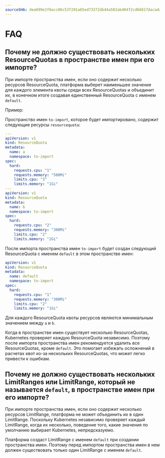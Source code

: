 ```yaml
---
sourceSHA: dea699e1f6acc86c53f291a65ed73372db44a502ab404f2cd66817dacada03e9
---
```


# FAQ

## Почему не должно существовать нескольких ResourceQuotas в пространстве имен при его импорте?

При импорте пространства имен, если оно содержит несколько ресурсов ResourceQuota, платформа выберет наименьшее значение для каждого элемента квоты среди всех ResourceQuotas и объединит их, в конечном итоге создавая единственный ResourceQuota с именем `default`.

Пример:

Пространство имен `to-import`, которое будет импортировано, содержит следующие ресурсы `resourcequota`:

```yaml
---
apiVersion: v1
kind: ResourceQuota
metadata:
  name: a
  namespace: to-import
spec:
  hard:
    requests.cpu: "1"
    requests.memory: "500Mi"
    limits.cpu: "3"
    limits.memory: "1Gi"
---
apiVersion: v1
kind: ResourceQuota
metadata:
  name: b
  namespace: to-import
spec:
  hard:
    requests.cpu: "2"
    requests.memory: "300Mi"
    limits.cpu: "2"
    limits.memory: "2Gi"
```

После импорта пространства имен `to-import` будет создан следующий ResourceQuota с именем `default` в этом пространстве имен:

```yaml
apiVersion: v1
kind: ResourceQuota
metadata:
  name: default
  namespace: to-import
spec:
  hard:
    requests.cpu: "1"
    requests.memory: "300Mi"
    limits.cpu: "2"
    limits.memory: "1Gi"
```

Для каждого ResourceQuota квоты ресурсов являются минимальным значением между `a` и `b`.

Когда в пространстве имен существует несколько ResourceQuotas, Kubernetes проверяет каждую ResourceQuota независимо. Поэтому после импорта пространства имен рекомендуется удалить все ResourceQuotas, кроме `default`. Это помогает избежать осложнений в расчетах квот из-за нескольких ResourceQuotas, что может легко привести к ошибкам.

## Почему не должно существовать нескольких LimitRanges или LimitRange, который не называется `default`, в пространстве имен при его импорте?

При импорте пространства имен, если оно содержит несколько ресурсов LimitRange, платформа не может объединить их в один LimitRange. Поскольку Kubernetes независимо проверяет каждый LimitRange, когда их несколько, поведение того, какие значения по умолчанию выбирает Kubernetes, непредсказуемо.

Платформа создаст LimitRange с именем `default` при создании пространства имен. Поэтому перед импортом пространства имен в нем должен существовать только один LimitRange с именем `default`.
